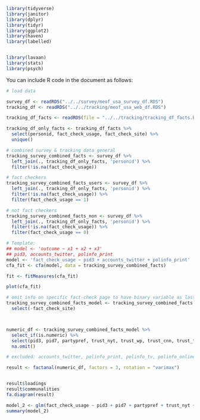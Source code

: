 
```r
library(tidyverse)
library(janitor)
library(dplyr)
library(tidyr)
library(ggplot2)
library(haven)
library(labelled)


library(lavaan)
library(stats)
library(psych)

```

You can include R code in the document as follows:

```r
# load data

survey_df <- readRDS("../../survey/meof_usa_survey_df.RDS")
tracking_df <- readRDS("../../tracking/meof_usa_web_df.RDS")

tracking_df_facts <- readRDS(file = "../../tracking/tracking_df_facts.RDS")

tracking_df_only_facts <- tracking_df_facts %>%
  select(personid, fact_check_usage, fact_check_site) %>%
  unique()

# combined survey & tracking data general
tracking_survey_combined_facts <- survey_df %>%
  left_join(., tracking_df_only_facts, 'personid') %>%
  filter(!is.na(fact_check_usage))

# fact checkers
tracking_survey_combined_facts_users <- survey_df %>%
  left_join(., tracking_df_only_facts, 'personid') %>%
  filter(!is.na(fact_check_usage)) %>%
  filter(fact_check_usage == 1)

# not fact checkers
tracking_survey_combined_facts_non <- survey_df %>%
  left_join(., tracking_df_only_facts, 'personid') %>%
  filter(!is.na(fact_check_usage)) %>%
  filter(fact_check_usage == 0)

```

```r
# Template:
## model <- 'outcome ~ x1 + x2 + x3'
## pid3, accounts_twitter, polinfo_print
model <- 'fact_check_usage ~ pid3 + accounts_twitter + polinfo_print'
cfa_fit <- cfa(model, data = tracking_survey_combined_facts)
```

```r
fit <- fitMeasures(cfa_fit)
```


```r
plot(cfa_fit)
```

```r
# omit info on specific fact-check page to have binary variable as last variable in dataframe
tracking_survey_combined_facts_model <- tracking_survey_combined_facts %>%
  select(-fact_check_site)



numeric_df <- tracking_survey_combined_facts_model %>%
  select_if(is.numeric) %>%
  select(pid3, pid7, partypref, trust_nyt, trust_wp, trust_cnn, trust_foxnews, trust_breitbart, fact_check_usage) %>%
  na.omit()

# excluded: accounts_twitter, polinfo_print, polinfo_tv, polinfo_online, polinfo_radio, trust_infowars, 

result <- factanal(numeric_df, factors = 3, rotation = "varimax")


result$loadings
result$communalities
fa.diagram(result)
```
```r
model_2 <- glm(fact_check_usage ~ pid3 + pid7 + partypref + trust_nyt + trust_wp + trust_cnn + trust_foxnews + trust_breitbart, data = numeric_df, family = binomial)
summary(model_2)
```

